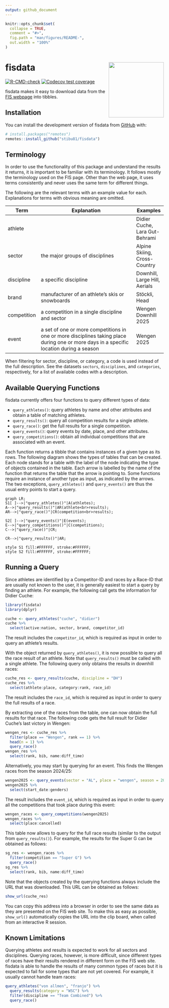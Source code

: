 ```yaml
---
output: github_document
---
```


<!-- README.md is generated from README.Rmd. Please edit that file -->

```r
knitr::opts_chunk$set(
  collapse = TRUE,
  comment = "#>",
  fig.path = "man/figures/README-",
  out.width = "100%"
)
```

# fisdata <img src="man/figures/fisdata_logo.png" align="right" width="175" />

<!-- badges: start -->
[![R-CMD-check](https://github.com/stibu81/fisdata/actions/workflows/R-CMD-check.yaml/badge.svg)](https://github.com/stibu81/fisdata/actions/workflows/R-CMD-check.yaml)
[![Codecov test coverage](https://codecov.io/gh/stibu81/fisdata/graph/badge.svg)](https://app.codecov.io/gh/stibu81/fisdata)
<!-- badges: end -->

fisdata makes it easy to download data from the 
[FIS webpage](https://www.fis-ski.com) into tibbles.


## Installation

You can install the development version of fisdata from
[GitHub](https://github.com/) with:

``` r
# install.packages("remotes")
remotes::install_github("stibu81/fisdata")
```

## Terminology

In order to use the functionality of this package and understand the results
it returns, it is important to be familiar with its terminology. It follows
mostly the terminology used on the FIS page. Other than the web page, it uses
terms consistently and never uses the same term for different things.

The following are the relevant terms with an example value for each.
Explanations for terms with obvious meaning are omitted.


| Term        | Explanation                                      | Examples      |
|-------------|--------------------------------------------------|---------------|
| athlete     |                                                  | Didier Cuche, Lara Gut-Behrami  |
| sector      | the major groups of disciplines                  | Alpine Skiing, Cross-Country |
| discipline  | a specific discipline                            | Downhill, Large Hill, Aerials   |
| brand       | manufacturer of an athlete's skis or snowboards | Stöckli, Head |
| competition | a competition in a single discipline and sector | Wengen Downhill 2025 |
| event       | a set of one or more competitions in one or more disciplines taking place during one or more days in a specific location during a season | Wengen 2025 | category    | type of the event                                 | World Cup, Olympic Winter Games |

When filtering for sector, discipline, or category, a code is used instead of
the full description. See the datasets `sectors`, `disciplines`, and 
`categories`, respectively, for a list of available codes with a description.


## Available Querying Functions

fisdata currently offers four functions to query different types of data:

* `query_athletes()`: query athletes by name and other attributes and obtain
  a table of matching athletes.
* `query_results()`: query all competition results for a single athlete.
* `query_race()`: get the full results for a single competition.
* `query_events()`: query events by date, place, and other attributes.
* `query_competitions()`: obtain all individual competitions that are
  associated with an event.
  
  
Each function returns a tibble that contains instances of a given type as its
rows. The following diagram shows the types of tables that can be created.
Each node stands for a table with the label of the node indicating the type
of objects contained in the table. Each arrow is labelled by the name of the
function that returns the table that the arrow is pointing to. Some functions
require an instance of another type as input, as indicated by the arrows.
The two exceptions, `query_athletes()` and `query_events()` are thus the usual
entry points to start a query.

```mermaid
graph LR;
S1[ ]-->|"query_athletes()"|A(athletes);
A-->|"query_results()"|AR(athlete<br>results);
AR-->|"query_race()"|CR(competition<br>results);

S2[ ]-->|"query_events()"|E(events);
E-->|"query_competitions()"|C(competitions);
C-->|"query_race()"|CR;

CR-->|"query_results()"|AR;

style S1 fill:#FFFFFF, stroke:#FFFFFF;
style S2 fill:#FFFFFF, stroke:#FFFFFF;
```



## Running a Query

Since athletes are identified by a Competitor-ID and races by a Race-ID
that are usually not known to the user, it is generally easiest to start a
query by finding an athlete. For example, the following call gets the
information for Didier Cuche:

```r
library(fisdata)
library(dplyr)

cuche <- query_athletes("cuche", "didier")
cuche %>% 
  select(active:nation, sector, brand, competitor_id)
```

The result includes the `competitor_id`, which is required as input in order
to query an athlete's results.

With the object returned by `query_athletes()`, it is now possible to query
all the race result of an athlete. Note that `query_results()` must be called
with a single athlete. The following query only obtains the results in
downhill races:

```r
cuche_res <- query_results(cuche, discipline = "DH")
cuche_res %>% 
  select(athlete:place, category:rank, race_id)
```

The result includes the `race_id`, which is required as input in order
to query the full results of a race.

By extracting one of the races from the table, one can now obtain the full
results for that race. The following code gets the full result for Didier
Cuche's last victory in Wengen:

```r
wengen_res <- cuche_res %>% 
  filter(place == "Wengen", rank == 1) %>% 
  head(n = 1) %>%
  query_race()
wengen_res %>% 
  select(rank, bib, name:diff_time)
```

Alternatively, you may start by querying for an event. This finds the
Wengen races from the season 2024/25:

```r
wengen2025 <- query_events(sector = "AL", place = "wengen", season = 2025)
wengen2025 %>% 
  select(start_date:genders)
```

The result includes the `event_id`, which is required as input in order
to query all the competitions that took place during this event:

```r
wengen_races <- query_competitions(wengen2025)
wengen_races %>% 
  select(place:cancelled)
```

This table now allows to query for the full race results (similar to the output
from `query_results()`). For example, the results for the Super G can be
obtained as follows:

```r
sg_res <- wengen_races %>% 
  filter(competition == "Super G") %>% 
  query_race()
sg_res %>% 
  select(rank, bib, name:diff_time)
```

Note that the objects created by the querying functions always include the
URL that was downloaded. This URL can be obtained as follows:

```r
show_url(cuche_res)
```

You can copy this address into a browser in order to see the same data as
they are presented on the FIS web site. To make this as easy as possible,
`show_url()` automatically copies the URL into the clip board, when called
from an interactive R session.


## Known Limitations

Querying athletes and results is expected to work for all sectors and
disciplines. Querying races, however, is more difficult, since different types
of races have their results rendered in different form on the FIS web site.
fisdata is able to handle the results of many common types of races but it is
expected to fail for some types that are not yet covered. For example,
it usually cannot handle team races:

```r
query_athletes("von allmen", "franjo") %>% 
  query_results(category = "WSC") %>% 
  filter(discipline == "Team Combined") %>% 
  query_race()
```


